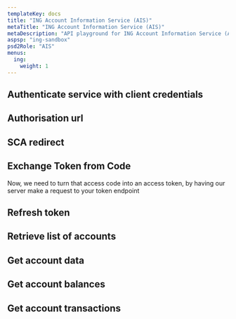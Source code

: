```yaml
---
templateKey: docs
title: "ING Account Information Service (AIS)"
metaTitle: "ING Account Information Service (AIS)"
metaDescription: "API playground for ING Account Information Service (AIS)"
aspsp: "ing-sandbox"
psd2Role: "AIS"
menus:
  ing: 
    weight: 1
---
```








  <step>

  ## Authenticate service with client credentials

  <CreateClientCredentialsToken/>
  </step>
  <step>

  ## Authorisation url

  <AuthorisationUrlStep/>
  </step>
  <step>

  ## SCA redirect

  <SCAStep/>
  </step>
  <step>

  ## Exchange Token from Code

  <CreateToken/>
  Now, we need to turn that access code into an access token, by having our server make a request to your token endpoint
  </step>
  <step>

  ## Refresh token

  <RefreshToken/>
  </step>
  <step>

  ## Retrieve list of accounts

  <StepAccounts/>
  </step>
  <step>

  ## Get account data

  <StepAccount/>
  </step>
  <step>

  ## Get account balances

  <StepBalances/>
  </step>
  <step>

  ## Get account transactions

  <StepTransactions/>
  </step>

